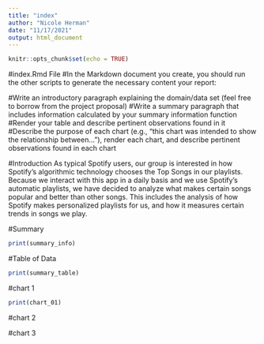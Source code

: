 ```yaml
---
title: "index"
author: "Nicole Herman"
date: "11/17/2021"
output: html_document
---
```


```r
knitr::opts_chunk$set(echo = TRUE)
```

#index.Rmd File
#In the Markdown document you create, you should run the other scripts to generate the necessary content your report:

#Write an introductory paragraph explaining the domain/data set (feel free to borrow from the project proposal)
#Write a summary paragraph that includes information calculated by your summary information function
#Render your table and describe pertinent observations found in it
#Describe the purpose of each chart (e.g., "this chart was intended to show the relationship between..."), render each chart, and describe pertinent observations found in each chart

#Introduction
As typical Spotify users, our group is interested in how Spotify’s algorithmic technology  chooses the Top Songs in our playlists. Because we interact with this app in a daily basis and we use Spotify's automatic playlists, we have decided to analyze what makes certain songs popular and better than other songs. This includes the analysis of how Spotify makes personalized playlists for us, and how it measures certain trends in songs we play. 

#Summary 
```r
print(summary_info)
```




#Table of Data

```r
print(summary_table)
```

#chart 1

```r
print(chart_01)
```

#chart 2

#chart 3





